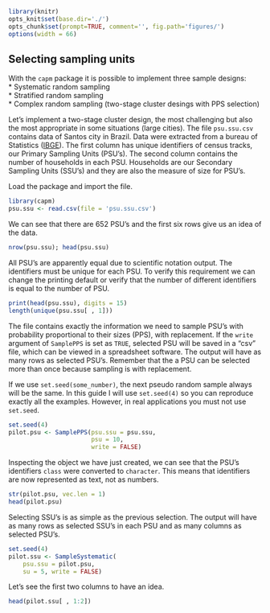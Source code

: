 ```r
library(knitr)
opts_knit$set(base.dir='./')
opts_chunk$set(prompt=TRUE, comment='', fig.path='figures/')
options(width = 66)
```

## Selecting sampling units

With the `capm` package it is possible to implement three sample designs:  
* Systematic random sampling  
* Stratified random sampling  
* Complex random sampling (two-stage cluster desings with PPS selection)  

Let's implement a two-stage cluster design, the most challenging but also the most appropriate in some situations (large cities). The file `psu.ssu.csv` contains data of Santos city in Brazil.  Data were extracted from a bureau of Statistics ([IBGE](http://ibge.gov.br)). The first column has unique identifiers of census tracks, our Primary Sampling Units (PSU's). The second column contains the number of households in each PSU. Households are our Secondary Sampling Units (SSU's) and they are also the measure of size for PSU's.  

Load the package and import the file.

```r
library(capm)
psu.ssu <- read.csv(file = 'psu.ssu.csv')
```

We can see that there are 652 PSU's and the first six rows give us an idea of the data.

```r
nrow(psu.ssu); head(psu.ssu)
```

All PSU's are apparently equal due to scientific notation output. The identifiers must be unique for each PSU. To verify this requirement we can change the printing default or verify that the number of different identifiers is equal to the number of PSU.

```r
print(head(psu.ssu), digits = 15)
length(unique(psu.ssu[ , 1]))
```

The file contains exactly the information we need to sample PSU's with probability proportional to their sizes (PPS), with replacement. If the `write` argument of `SamplePPS` is set as `TRUE`, selected PSU will be saved in a "csv" file, which can be viewed in a spreadsheet software. The output will have as many rows as selected PSU's. Remember that the a PSU can be selected more than once because sampling is with replacement.   

If we use `set.seed(some_number)`, the next pseudo random sample always will be the same. In this guide I will use `set.seed(4)` so you can reproduce exactly all the examples. However, in real applications you must not use `set.seed`.

```r
set.seed(4)
pilot.psu <- SamplePPS(psu.ssu = psu.ssu,
                       psu = 10,
                       write = FALSE)
```

Inspecting the object we have just created, we can see that the PSU's identifiers `class` were converted to `character`. This means that identifiers are now represented as text, not as numbers.

```r
str(pilot.psu, vec.len = 1)
head(pilot.psu)
```

Selecting SSU's is as simple as the previous selection. The output will have as many rows as selected SSU's in each PSU and as many columns as selected PSU's.

```r
set.seed(4)
pilot.ssu <- SampleSystematic(
    psu.ssu = pilot.psu,
    su = 5, write = FALSE)
```

Let's see the first two columns to have an idea.

```r
head(pilot.ssu[ , 1:2])
```
